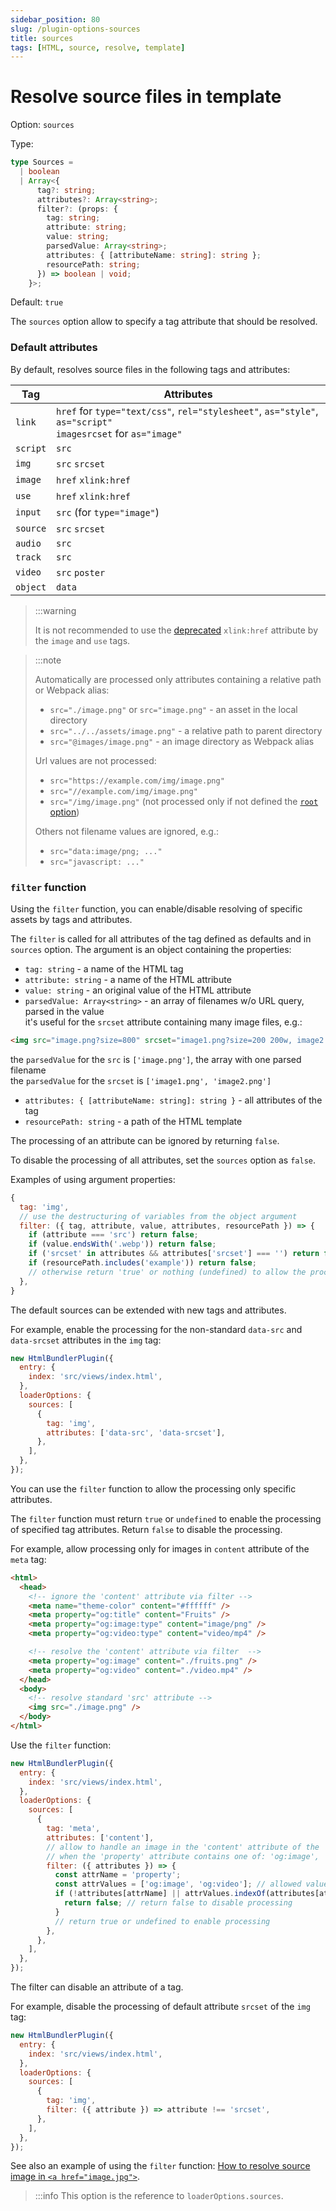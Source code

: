 ```yaml
---
sidebar_position: 80
slug: /plugin-options-sources
title: sources
tags: [HTML, source, resolve, template]
---
```


# Resolve source files in template

Option: `sources`

Type:

```ts
type Sources =
  | boolean
  | Array<{
      tag?: string;
      attributes?: Array<string>;
      filter?: (props: {
        tag: string;
        attribute: string;
        value: string;
        parsedValue: Array<string>;
        attributes: { [attributeName: string]: string };
        resourcePath: string;
      }) => boolean | void;
    }>;
```

Default: `true`

The `sources` option allow to specify a tag attribute that should be resolved.

### Default attributes

By default, resolves source files in the following tags and attributes:

| Tag      | Attributes                                                                                                   |
| -------- | ------------------------------------------------------------------------------------------------------------ |
| `link`   | `href` for `type="text/css"`, `rel="stylesheet"`, `as="style"`, `as="script"`<br />`imagesrcset` for `as="image"` |
| `script` | `src`                                                                                                        |
| `img`    | `src` `srcset`                                                                                               |
| `image`  | `href` `xlink:href`                                                                                          |
| `use`    | `href` `xlink:href`                                                                                          |
| `input`  | `src` (for `type="image"`)                                                                                   |
| `source` | `src` `srcset`                                                                                               |
| `audio`  | `src`                                                                                                        |
| `track`  | `src`                                                                                                        |
| `video`  | `src` `poster`                                                                                               |
| `object` | `data`                                                                                                       |

> :::warning
>
> It is not recommended to use the [deprecated](https://developer.mozilla.org/en-US/docs/Web/SVG/Attribute/xlink:href) `xlink:href` attribute by the `image` and `use` tags.

> :::note
>
> Automatically are processed only attributes containing a relative path or Webpack alias:
>
> - `src="./image.png"` or `src="image.png"` - an asset in the local directory
> - `src="../../assets/image.png"` - a relative path to parent directory
> - `src="@images/image.png"` - an image directory as Webpack alias
>
> Url values are not processed:
>
> - `src="https://example.com/img/image.png"`
> - `src="//example.com/img/image.png"`
> - `src="/img/image.png"` (not processed only if not defined the [`root` option](/loader-options-root))
>
> Others not filename values are ignored, e.g.:
>
> - `src="data:image/png; ..."`
> - `src="javascript: ..."`


### `filter` function

Using the `filter` function, you can enable/disable resolving of specific assets by tags and attributes.

The `filter` is called for all attributes of the tag defined as defaults and in `sources` option.
The argument is an object containing the properties:

- `tag: string` - a name of the HTML tag
- `attribute: string` - a name of the HTML attribute
- `value: string` - an original value of the HTML attribute
- `parsedValue: Array<string>` - an array of filenames w/o URL query, parsed in the value\
it's useful for the `srcset` attribute containing many image files, e.g.:
 ```html
 <img src="image.png?size=800" srcset="image1.png?size=200 200w, image2.png 400w">
   ```
the `parsedValue` for the `src` is `['image.png']`, the array with one parsed filename\
the `parsedValue` for the `srcset` is `['image1.png', 'image2.png']`
- `attributes: { [attributeName: string]: string }` - all attributes of the tag
- `resourcePath: string` - a path of the HTML template

The processing of an attribute can be ignored by returning `false`.

To disable the processing of all attributes, set the `sources` option as `false`.

Examples of using argument properties:

```js
{
  tag: 'img',
  // use the destructuring of variables from the object argument
  filter: ({ tag, attribute, value, attributes, resourcePath }) => {
    if (attribute === 'src') return false;
    if (value.endsWith('.webp')) return false;
    if ('srcset' in attributes && attributes['srcset'] === '') return false;
    if (resourcePath.includes('example')) return false;
    // otherwise return 'true' or nothing (undefined) to allow the processing
  },
}
```

The default sources can be extended with new tags and attributes.

For example, enable the processing for the non-standard `data-src` and `data-srcset` attributes in the `img` tag:

```js
new HtmlBundlerPlugin({
  entry: {
    index: 'src/views/index.html',
  },
  loaderOptions: {
    sources: [
      {
        tag: 'img',
        attributes: ['data-src', 'data-srcset'],
      },
    ],
  },
});
```

You can use the `filter` function to allow the processing only specific attributes.

The `filter` function must return `true` or `undefined` to enable the processing of specified tag attributes.
Return `false` to disable the processing.

For example, allow processing only for images in `content` attribute of the `meta` tag:

```html
<html>
  <head>
    <!-- ignore the 'content' attribute via filter -->
    <meta name="theme-color" content="#ffffff" />
    <meta property="og:title" content="Fruits" />
    <meta property="og:image:type" content="image/png" />
    <meta property="og:video:type" content="video/mp4" />

    <!-- resolve the 'content' attribute via filter  -->
    <meta property="og:image" content="./fruits.png" />
    <meta property="og:video" content="./video.mp4" />
  </head>
  <body>
    <!-- resolve standard 'src' attribute -->
    <img src="./image.png" />
  </body>
</html>
```

Use the `filter` function:

```js
new HtmlBundlerPlugin({
  entry: {
    index: 'src/views/index.html',
  },
  loaderOptions: {
    sources: [
      {
        tag: 'meta',
        attributes: ['content'],
        // allow to handle an image in the 'content' attribute of the 'meta' tag
        // when the 'property' attribute contains one of: 'og:image', 'og:video'
        filter: ({ attributes }) => {
          const attrName = 'property';
          const attrValues = ['og:image', 'og:video']; // allowed values of the property
          if (!attributes[attrName] || attrValues.indexOf(attributes[attrName]) < 0) {
            return false; // return false to disable processing
          }
          // return true or undefined to enable processing
        },
      },
    ],
  },
});
```

The filter can disable an attribute of a tag.

For example, disable the processing of default attribute `srcset` of the `img` tag:

```js
new HtmlBundlerPlugin({
  entry: {
    index: 'src/views/index.html',
  },
  loaderOptions: {
    sources: [
      {
        tag: 'img',
        filter: ({ attribute }) => attribute !== 'srcset',
      },
    ],
  },
});
```

See also an example of using the `filter` function: [How to resolve source image in `<a href="image.jpg">`](/guides/resolve-image-in-href).

> :::info
> This option is the reference to `loaderOptions.sources`.
